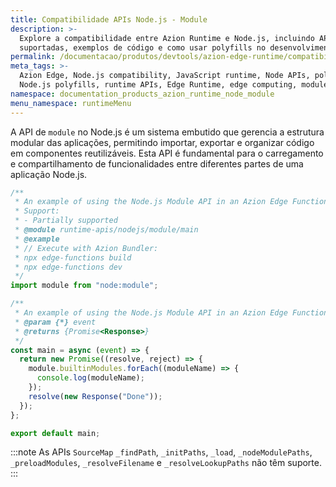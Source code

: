 ```yaml
---
title: Compatibilidade APIs Node.js - Module
description: >-
  Explore a compatibilidade entre Azion Runtime e Node.js, incluindo APIs
  suportadas, exemplos de código e como usar polyfills no desenvolvimento Edge.
permalink: /documentacao/produtos/devtools/azion-edge-runtime/compatibilidade/node/module/
meta_tags: >-
  Azion Edge, Node.js compatibility, JavaScript runtime, Node APIs, polyfills,
  Node.js polyfills, runtime APIs, Edge Runtime, edge computing, module
namespace: documentation_products_azion_runtime_node_module
menu_namespace: runtimeMenu
---
```


A API de `module` no Node.js é um sistema embutido que gerencia a estrutura modular das aplicações, permitindo importar, exportar e organizar código em componentes reutilizáveis. Esta API é fundamental para o carregamento e compartilhamento de funcionalidades entre diferentes partes de uma aplicação Node.js.

```javascript
/**
 * An example of using the Node.js Module API in an Azion Edge Function.
 * Support:
 * - Partially supported
 * @module runtime-apis/nodejs/module/main
 * @example
 * // Execute with Azion Bundler:
 * npx edge-functions build
 * npx edge-functions dev
 */
import module from "node:module";

/**
 * An example of using the Node.js Module API in an Azion Edge Function.
 * @param {*} event
 * @returns {Promise<Response>}
 */
const main = async (event) => {
  return new Promise((resolve, reject) => {
    module.builtinModules.forEach((moduleName) => {
      console.log(moduleName);
    });
    resolve(new Response("Done"));
  });
};

export default main;
```

:::note
As APIs `SourceMap` `_findPath`, `_initPaths`, `_load`, `_nodeModulePaths`, `_preloadModules`, `_resolveFilename` e `_resolveLookupPaths` não têm suporte.
:::